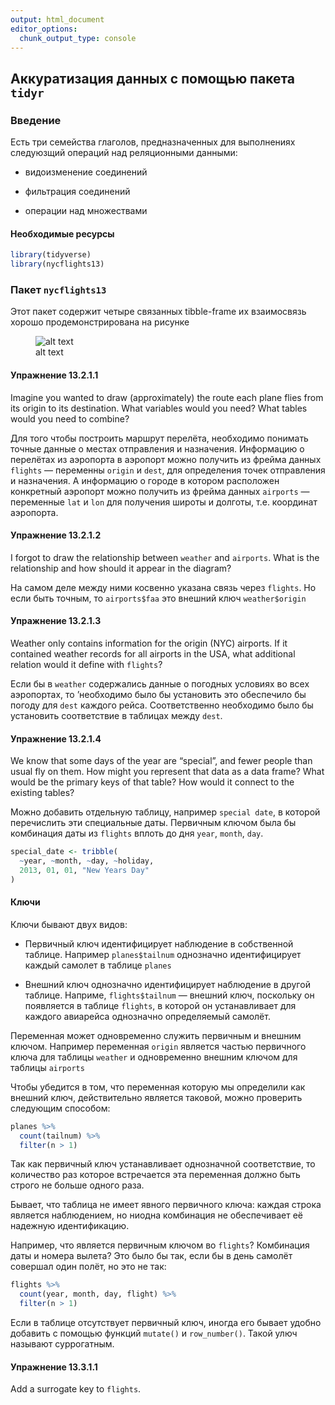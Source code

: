 ```yaml
---
output: html_document
editor_options: 
  chunk_output_type: console
---
```


## Аккуратизация данных с помощью пакета `tidyr`

### Введение

Есть три семейства глаголов, предназначенных для выполнениях следуюзщий операций над реляционными данными:

* видоизменение соединений

* фильтрация соединений

* операции над множествами

#### Необходимые ресурсы

```r
library(tidyverse)
library(nycflights13)
```

### Пакет `nycflights13`

Этот пакет содержит четыре связанных tibble-frame их взаимосвязь хорошо продемонстрирована на рисунке

![alt text](img/relational.png)

#### Упражнение 13.2.1.1
<div class="question">
Imagine you wanted to draw (approximately) the route each plane flies from its origin to its destination. What variables would you need? What tables would you need to combine?
</div>

Для того чтобы построить маршрут перелёта, необходимо понимать точные данные о местах отправления и назначения. Информацию о перелётах из аэропорта в аэропорт можно получить из фрейма данных `flights` --- переменны `origin` и `dest`, для определения точек отправления и назначения. А информацию о городе в котором расположен конкретный аэропорт можно получить из фрейма данных `airports` --- переменные `lat` и `lon` для получения широты и долготы, т.е. координат аэропорта.

#### Упражнение 13.2.1.2
<div class="question">
I forgot to draw the relationship between `weather` and `airports`. What is the relationship and how should it appear in the diagram?
</div>

На самом деле между ними косвенно указана связь через `flights`. Но если быть точным, то `airports$faa` это внешний ключ `weather$origin`

#### Упражнение 13.2.1.3
<div class="question">
Weather only contains information for the origin (NYC) airports. If it contained weather records for all airports in the USA, what additional relation would it define with `flights`?
</div>

Если бы в `weather` содержались данные о погодных условиях во всех аэропортах, то 'необходимо было бы установить  это обеспечило бы погоду для `dest` каждого рейса. Соответственно необходимо было бы установить соответствие в таблицах между `dest`.

#### Упражнение 13.2.1.4
<div class="question">
We know that some days of the year are “special”, and fewer people than usual fly on them. How might you represent that data as a data frame? What would be the primary keys of that table? How would it connect to the existing tables?
</div>

Можно добавить отдельную таблицу, например `special date`, в которой перечислить эти специальные даты. Первичным ключом была бы комбинация даты из `flights` вплоть до дня `year`, `month`, `day`.

```r
special_date <- tribble(
  ~year, ~month, ~day, ~holiday,
  2013, 01, 01, "New Years Day"
)
```

#### Ключи

Ключи бывают двух видов:

* Первичный ключ идентифицирует наблюдение в собственной таблице. Например `planes$tailnum` однозначно идентифицирует каждый самолет в таблице `planes`

* Внешний ключ однозначно идентифицирует наблюдение в другой таблице. Наприме, `flights$tailnum` --- внешний ключ, поскольку он появляется в таблице `flights`, в которой он устанавливает для каждого авиарейса однозначно определяемый самолёт.

Переменная может одновременно служить первичным и внешним ключом. Например переменная `origin` является частью первичного ключа для таблицы `weather` и одновременно внешним ключом для таблицы `airports`

Чтобы убедится в том, что переменная которую мы определили как внешний ключ, действительно является таковой, можно проверить следующим способом:

```r
planes %>%
  count(tailnum) %>%
  filter(n > 1)
```

Так как первичный ключ устанавливает однозначной соответствие, то количество раз которое встречается эта переменная должно быть строго не больше одного раза.

Бывает, что таблица не имеет явного первичного ключа: каждая строка является наблюдением, но ниодна комбинация не обеспечивает её надежную идентификацию.

Например, что является первичным ключом во `flights`? Комбинация даты и номера вылета? Это было бы так, если бы в день самолёт совершал один полёт, но это не так:

```r
flights %>%
  count(year, month, day, flight) %>%
  filter(n > 1)
```

Если в таблице отсутствует первичный ключ, иногда его бывает удобно добавить с помощью функций `mutate()` и `row_number()`. Такой улюч называют суррогатным.

#### Упражнение 13.3.1.1
<div class="question">
Add a surrogate key to `flights`.
</div>


